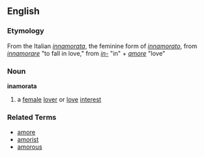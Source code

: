 == English ==
=== Etymology ===
From the Italian ''[[innamorata]]'', the feminine form of ''[[innamorato]]'', from ''[[innamorare]]'' "to fall in love," from ''[[in-]]'' "in" + ''[[amore]]'' "love"

=== Noun ===
'''inamorata'''
# a [[female]] [[lover]] or [[love]] [[interest]]

=== Related Terms ===
*[[amore]]
*[[amorist]]
*[[amorous]]